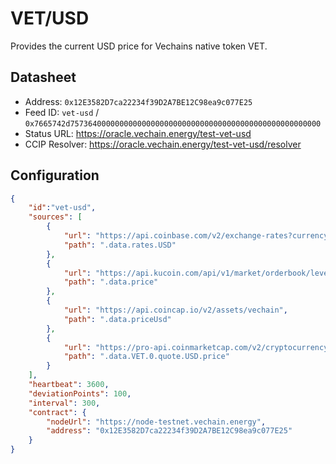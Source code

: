 # VET/USD

Provides the current USD price for Vechains native token VET.

## Datasheet

* Address: `0x12E3582D7ca22234f39D2A7BE12C98ea9c077E25`
* Feed ID: `vet-usd` / `0x7665742d75736400000000000000000000000000000000000000000000000000`
* Status URL: https://oracle.vechain.energy/test-vet-usd
* CCIP Resolver: https://oracle.vechain.energy/test-vet-usd/resolver


## Configuration

```json
{                                                                                 
    "id":"vet-usd",
    "sources": [
        {           
            "url": "https://api.coinbase.com/v2/exchange-rates?currency=VET",
            "path": ".data.rates.USD"
        },                                                                    
        {                            
            "url": "https://api.kucoin.com/api/v1/market/orderbook/level1?symbol=VET-USDT",
            "path": ".data.price"
        },                                                                                 
        {                           
            "url": "https://api.coincap.io/v2/assets/vechain",
            "path": ".data.priceUsd"
        },                                                    
        {                                         
            "url": "https://pro-api.coinmarketcap.com/v2/cryptocurrency/quotes/latest?CMC_PRO_API_KEY=<CMC_PRO_API_KEY>&symbol=VET",
            "path": ".data.VET.0.quote.USD.price"
        }                                      
    ],                                           
    "heartbeat": 3600,
    "deviationPoints": 100,                              
    "interval": 300,                                            
    "contract": {          
        "nodeUrl": "https://node-testnet.vechain.energy",
        "address": "0x12E3582D7ca22234f39D2A7BE12C98ea9c077E25"
    }                                                    
}
```